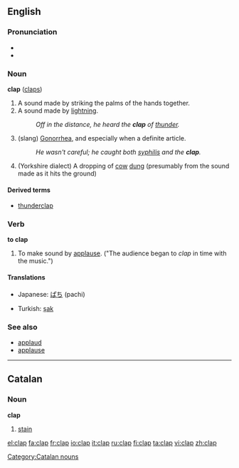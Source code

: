 ==English==

===Pronunciation===
*{{IPA|/klæp/}}
*{{rhymes|æp}}

===Noun===
'''clap''' ([[claps]])
#A sound made by striking the palms of the hands together.
#A sound made by [[lightning]]. 
#:''Off in the distance, he heard the '''clap''' of [[thunder]].''
#(slang) [[Gonorrhea]], and especially when a definite article. 
#:''He wasn't careful; he caught both [[syphilis]] and the '''clap'''.''
#(Yorkshire dialect) A dropping of [[cow]] [[dung]] (presumably from the sound made as it hits the ground)

====Derived terms====
*[[thunderclap]]

===Verb===
'''to clap'''

#To make sound by [[applause]].  ("The audience began to ''clap'' in time with the music.")
====Translations====
{{top}}
*Japanese: [[ぱち]]  (pachi)
{{mid}}
*Turkish: [[şak]]
{{bottom}}

===See also===
*[[applaud]]
*[[applause]]

----

==Catalan==
===Noun===
'''clap'''

# [[stain]]

[[Category:Catalan nouns]]

[[el:clap]]
[[fa:clap]]
[[fr:clap]]
[[io:clap]]
[[it:clap]]
[[ru:clap]]
[[fi:clap]]
[[ta:clap]]
[[vi:clap]]
[[zh:clap]]
